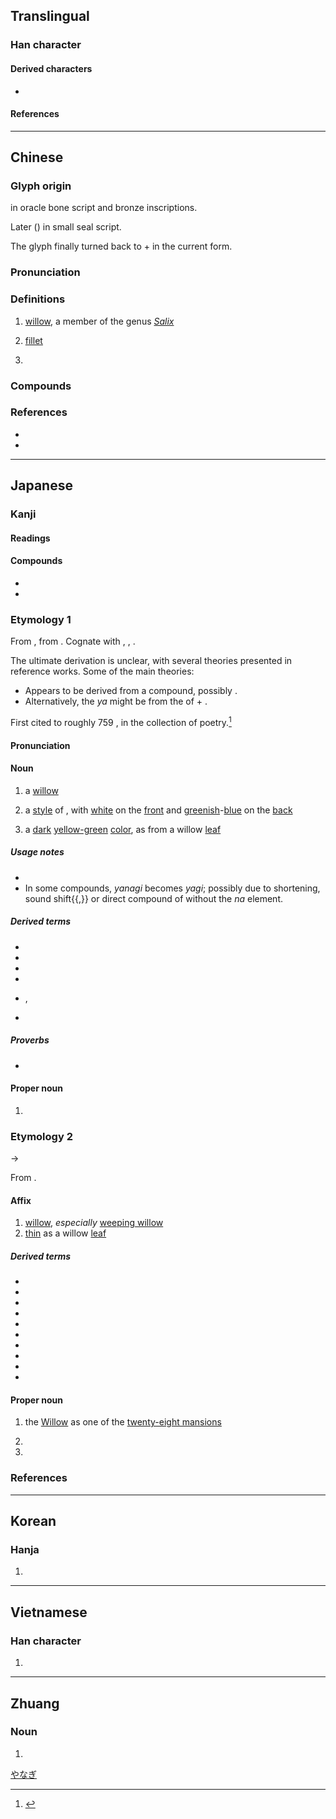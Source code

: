 {{character info}}
{{character info|0xf9c9}}
==Translingual==

===Han character===
{{Han char|rn=75|rad=木|as=05|sn=9|four=47920|canj=DHHL|ids=⿰木卯}}

====Derived characters====
* {{l|mul|[[𩋶]], [[𦵂]]}}

====References====
{{Han ref|kx=0521.020|dkj=14662|dj=0909.010|hdz=21187.020|uh=67F3}}
{{Han ref|uh=F9C9}}

----

==Chinese==
{{zh-forms|alt=枊,栁,桺,橮,𫞉}}
{{zh-wp|zh:柳樹|yue|lzh|wuu|en:Willow}}
{{zh-wp|zh:柳姓|yue:柳氏|nan:Liú (bo̍k-pêng)|en:Liǔ}}

===Glyph origin===
{{Han etym}}
{{Han etym|丣|no_img=y}}
{{Han compound|木|卯|ls=psc|c1=s|c2=p}} in oracle bone script and bronze inscriptions.

Later {{zh-l|*桺}} ({{Han compound|木|丣|c1=s|c2=p}}) in small seal script.

The glyph finally turned back to {{l|zh|木}} + {{l|zh|卯}} in the current form.

===Pronunciation===
{{zh-pron
|m=liǔ
|c=lau5
|h=pfs=liû/liú;gd=liu3/liu1
|h_note=Meixian: liu1 - in {{zh-l|柳條|tr=-|slender}}
|md=liū
|mn=liú
|mn-t=liu2
|w=3lieu
|mc=y
|oc=y
|cat=n,pn
}}

===Definitions===
{{zh-hanzi}}

# [[willow]], a member of the genus ''[[Salix]]''
# {{lb|zh|in compounds}} [[fillet]]
#: {{zh-x|雞柳|chicken '''fillet'''}}
#: {{zh-x|牛柳|beef '''tenderloin'''}}
#: {{zh-x|豬柳|pork '''fillet'''}}
#: {{zh-x|蟹柳|crab '''stick'''}}
# {{surname|zh}}
#: {{zh-x|^柳 ^宗-元|{{w|Liu Zongyuan|'''Liu''' Zongyuan}} (Tang dynasty writer)}}
{{attention|zh|the Dictionary of Character Variants lists one more sense}}

===Compounds===
{{zh-der|垂柳|杞柳|柳丁|柳宿|柳州|柳帶|柳暗花明|柳林|柳條|柳樹𨟠|柳樹|柳橙|柳琴|柳田|柳絮|柳葉|柳葉刀|柳蔭|柳陰|楊柳|檉柳|水瓜柳|牛柳|白柳|紅柳灘|花柳|雙柳|雞柳|柳溝|柳陂|大柳|大柳樹|麻柳|柳山湖|野柳|柳蘭:[[fireweed]]|傍花隨柳|三春柳|垂楊柳|傍柳隨花|人柳|弄柳拈花|廣柳車|分花拂柳|射柳|川柳|尋芳問柳|弱柳扶風|五柳先生|問柳尋花|尋花問柳|問柳評花|柳柳驚|柳字|桃紅柳綠|柳腰|眠花醉柳|柳氏傳|柳線|摧花斫柳|柳毅傳|柳青|楊柳腰|牆花路柳|眠花臥柳|柳陌花衢|殘花敗柳|柳體|柳影花陰|櫸柳|柳綠桃紅|柳戶花門|柳安|柳眉剔豎|柳眼|桃柳爭妍|攀花折柳|柳啼花怨|柳絲|片柳子|楊柳青|柳營|柳葉眉|柳拐子病|敗柳殘花|柳鶯|柳如是|柳綠花紅|折柳攀花|柳衙|柳眉倒豎|柳媚花明|河柳|浦柳|柳毅傳書|柳杉|柳陌花巷|折柳|柳嚲鶯嬌|柳骨|柳陌花街|柳門花戶|柳葉描|柳葉兒|柳花毬|柳眉踢豎|柳眉|柳枝|柳巷花街|柳子戲|敗柳|柳腔|柳聖花神|眠花宿柳|花明柳暗|花街柳陌|花柳叢|花明柳媚|顏骨柳筋|顏柳|花紅柳綠|西河柳|雪柳|細柳營|觀音柳|花門柳戶|章臺柳|花柳營|花遮柳掩|花街柳巷|顏筋柳骨|韓柳|章臺楊柳|陶潛五柳|覓柳尋花|花柳之姿|霸陵折柳|細柳|蒲柳|綠楊垂柳|花說柳說|路柳牆花|花遮柳隱|蒲柳之姿|菀柳|花柳病|紅柳}}

===References===
* {{R:yue:Hanzi}}
* {{R:twedu|A01909}}

----

==Japanese==

===Kanji===
{{ja-kanji|grade=c|rs=木05}}

====Readings====
{{ja-readings
|goon=る
|kanon=りゅう<りう
|kun=やなぎ-
|nanori=なぎ, や, やい, やぎ, やな, やない}}

====Compounds====
* {{ja-r|川柳|せんりゅう}}
* {{ja-r|柳葉魚|シシャモ}}

===Etymology 1===
{{ja-kanjitab|yomi=k|やなぎ|alt=楊}}
{{wp|lang=ja|ヤナギ}}
{{wp|Willow}}

From {{inh|ja|ojp|sort=やなぎ|-}}, from {{inh|ja|jpx-pro|sort=やなぎ|*yananki}}. Cognate with {{cog|xug|柳|tr=やなーじ, yanāji}}, {{cog|mvi|柳|tr=やなぎぃ, yanagzï}}, {{cog|ryu|柳|tr=やなじ, yanaji}}.

The ultimate derivation is unclear, with several theories presented in reference works.  Some of the main theories:

* Appears to be derived from a compound, possibly {{com|ja|sort=やなき|矢|tr1=ya|t1=[[arrow]]|な|tr2=na|pos2=Old Japanese [[apophonic|apophonic]] form of possessive particle {{ja-r|の}}|木|tr3=ki|t3=[[tree]]}}. {{rendaku2|sort=やなき|ki|gi}}
* Alternatively, the ''ya'' might be from the {{m|ja|字音|tr=jion||[[character]] [[reading]]}} of {{der|ja|ltc|sort=やなぎ|-}} {{ltc-l|楊|[[willow]]}} + {{cog|ja|木|tr=ki||tree}}.

First cited to roughly 759 {{CE}}, in the ''{{w|Man'yōshū}}'' collection of poetry.<ref name="KDJ">{{R:Kokugo Dai Jiten}}</ref>

====Pronunciation====
{{ja-pron|やなぎ|acc=0|acc_ref=DJR}}

====Noun====
{{ja-noun|やなぎ|ヤナギ}}

# {{defdate|circa 759}} a [[willow]]
# {{defdate|999}} a [[style]] of {{m|ja|襲の色目|tr=kasane no irome||[[color]] [[combination]] by [[layering]] of [[garment]]s}}, with [[white]] on the [[front]] and [[greenish]]-[[blue]] {{gl|or [[yellowish]]-[[green]]}} on the [[back]]
# {{short for|ja|柳色|tr=yanagi-iro|dot=:|sort=やなき}} a [[dark]] [[yellow-green]] [[color]], as from a willow [[leaf]]

=====Usage notes=====
* {{U:ja:biology|ヤナギ}}
* In some compounds, ''yanagi'' becomes ''yagi''; possibly due to shortening, sound shift{{,}} or direct compound of {{com|ja|矢|tr1=ya|木|tr2=ki}} without the ''na'' element.

=====Derived terms=====
{{der-top3}}
* {{ja-r|柳%腰|やなぎ%ごし}}
* {{ja-r|青柳|あおやぎ}}
* {{ja-r|糸%柳|いと%やなぎ}}
* {{ja-r|枝垂れ柳|しだれやなぎ}}
* {{ja-r|川%柳|カワ%ヤナギ}}, {{ja-r|川柳|かわやぎ}}
* {{ja-r|猫%柳|ネコ%ヤナギ}}
{{der-bottom}}

=====Proverbs=====
* {{ja-r|柳は緑%花は紅|やなぎ は みどり %はな は くれない|willows are green, flowers are red}}

====Proper noun====
{{ja-pos|proper|やなぎ}}

# {{surname|ja|sort=やなぎ}}

===Etymology 2===
{{ja-kanjitab|yomi=k|りゅう}}
{{IPAchar|/riu/}} → {{IPAchar|/rjuː/}}

From {{der|ja|ltc|sort=りゆう|-}} {{ltc-l|柳}}.

====Affix====
{{ja-pos|affix|りゅう|hhira=りう}}

# [[willow]], ''especially'' [[weeping willow]]
# [[thin]] as a willow [[leaf]]

=====Derived terms=====
{{der-top3}}
* {{ja-r|柳絮|りゅうじょ}}
* {{ja-r|柳色|りゅうしょく}}
* {{ja-r|柳%眉|りゅう%び}}
* {{ja-r|柳腰|りゅうよう}}
* {{ja-r|柳%緑%花%紅|りゅう%りょく%か%こう}}
* {{ja-r|花%柳|か%りゅう}}
* {{ja-r|垂柳|すいりゅう}}
* {{ja-r|翠柳|すいりゅう}}
* {{ja-r|蒲%柳|ほ%りゅう}}
* {{ja-r|楊柳|ようりゅう}}
{{der-bottom}}

====Proper noun====
{{wp|lang=ja|柳宿}}
{{wp|Willow (Chinese constellation)}}
{{ja-pos|proper|りゅう|hhira=りう}}

# {{lb|ja|sort=りゆう|Chinese astronomy}} the [[willow|Willow]] as one of the [[w:Twenty-Eight Mansions|twenty-eight mansions]]
#: {{syn|ja|柳宿|tr=Ryūshuku}}
# {{given name|ja|female}}
# {{surname|ja|sort=りゆう}}

===References===
<references/>

[[Category:ja:Trees|やなぎ]]

----

==Korean==

===Hanja===
{{ko-hanja-search}}
{{ko-hanja|버드나무|버들|류||유}}

# {{hanja form of|[[류]]/[[유]]|[[willow tree]]}}

----

==Vietnamese==

===Han character===
{{vi-readings|reading=liễu|rs=木05}}

# {{rfdef|vi|sort=木05}}

----

==Zhuang==

===Noun===
{{za-head|noun}}

# {{za-sawndip form of|gyaeuj||head; headhair}}